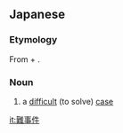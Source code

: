 ==Japanese==
{{ja-kanjitab|なん|じ|けん|yomi=on}}

===Etymology===
From {{m|ja|難|tr=nan||difficulty}} + {{m|ja|事件|tr=jiken||case}}.

===Noun===
{{ja-noun|なんじけん}}

# a [[difficult]] (to solve) [[case]]

[[it:難事件]]